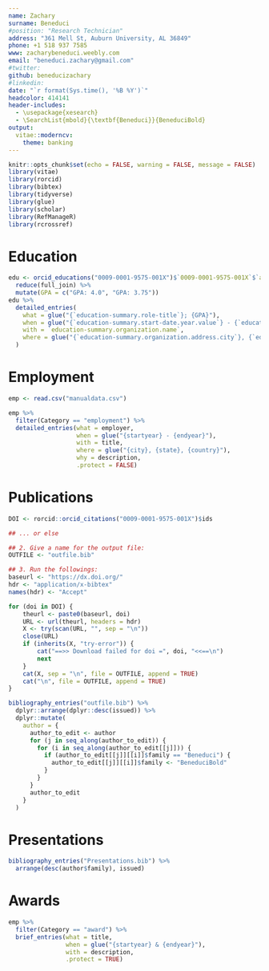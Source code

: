 ```yaml
---
name: Zachary
surname: Beneduci
#position: "Research Technician"
address: "361 Mell St, Auburn University, AL 36849"
phone: +1 518 937 7585
www: zacharybeneduci.weebly.com
email: "beneduci.zachary@gmail.com"
#twitter: 
github: beneducizachary
#linkedin: 
date: "`r format(Sys.time(), '%B %Y')`"
headcolor: 414141
header-includes:
  - \usepackage{xesearch}
  - \SearchList{mbold}{\textbf{Beneduci}}{BeneduciBold}
output: 
  vitae::moderncv:
    theme: banking
---
```


```r
knitr::opts_chunk$set(echo = FALSE, warning = FALSE, message = FALSE)
library(vitae)
library(rorcid)
library(bibtex)
library(tidyverse)
library(glue)
library(scholar)
library(RefManageR)
library(rcrossref)
```

# Education

```r
edu <- orcid_educations("0009-0001-9575-001X")$`0009-0001-9575-001X`$`affiliation-group`$summaries %>% 
  reduce(full_join) %>%
  mutate(GPA = c("GPA: 4.0", "GPA: 3.75"))
edu %>%
  detailed_entries(
    what = glue("{`education-summary.role-title`}; {GPA}"),
    when = glue("{`education-summary.start-date.year.value`} - {`education-summary.end-date.year.value`}"),
    with = `education-summary.organization.name`,
    where = glue("{`education-summary.organization.address.city`}, {`education-summary.organization.address.region`}, {`education-summary.organization.address.country`}")
  )
```

# Employment

```r
emp <- read.csv("manualdata.csv")

emp %>%
  filter(Category == "employment") %>%
  detailed_entries(what = employer,
                   when = glue("{startyear} - {endyear}"),
                   with = title,
                   where = glue("{city}, {state}, {country}"),
                   why = description,
                   .protect = FALSE)
```


# Publications

```r
DOI <- rorcid::orcid_citations("0009-0001-9575-001X")$ids

## ... or else

## 2. Give a name for the output file:
OUTFILE <- "outfile.bib"

## 3. Run the followings:
baseurl <- "https://dx.doi.org/"
hdr <- "application/x-bibtex"
names(hdr) <- "Accept"

for (doi in DOI) {
    theurl <- paste0(baseurl, doi)
    URL <- url(theurl, headers = hdr)
    X <- try(scan(URL, "", sep = "\n"))
    close(URL)
    if (inherits(X, "try-error")) {
        cat("==>> Download failed for doi =", doi, "<<==\n")
        next
    }
    cat(X, sep = "\n", file = OUTFILE, append = TRUE)
    cat("\n", file = OUTFILE, append = TRUE)
} 

bibliography_entries("outfile.bib") %>%
  dplyr::arrange(dplyr::desc(issued)) %>%
  dplyr::mutate(
    author = {
      author_to_edit <- author
      for (j in seq_along(author_to_edit)) {
        for (i in seq_along(author_to_edit[[j]])) {
          if (author_to_edit[[j]][[i]]$family == "Beneduci") {
            author_to_edit[[j]][[i]]$family <- "BeneduciBold"
          }
        }
      }
      author_to_edit
    }
  )

```

# Presentations

```r
bibliography_entries("Presentations.bib") %>%
  arrange(desc(author$family), issued)
```

# Awards

```r
emp %>%
  filter(Category == "award") %>%
  brief_entries(what = title,
                when = glue("{startyear} & {endyear}"),
                with = description,
                .protect = TRUE)
```

